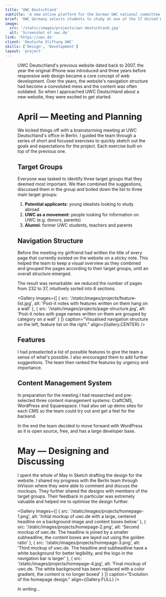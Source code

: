 ```yaml
---
title: 'UWC Deutschland'
subtitle: 'A new online platform for the German UWC national committee.'
brief: 'UWC Germany selects students to study at one of the 17 United World College worldwide. I guided them through the process of recreating their online content, designed the new website, and developed a custom WordPress theme.'
image:
  src: '/static/images/projects/uwc-deutschland.jpg'
  alt: 'Screenshot of uwc.de'
link: 'https://uwc.de'
client: 'Deutsche Stiftung UWC'
skills: ['Design', 'Development']
layout: 'project'
---
```



<Figure
  image={{
    src: '/static/images/projects/uwc-deutschland-desktop-mobile.jpg',
    alt: 'Screenshot of uwc.de',
    aspectRatio: 16 / 9
  }}
  align={Figure.FULL}
/>

UWC Deutschland's previous website dated back to 2007, the year the original iPhone was introduced and three years before responsive web design became a core concept of web development. Over the years, the website's navigation structure had become a convoluted mess and the content was often outdated. So when I approached UWC Deutschland about a new website, they were excited to get started.

# April — Meeting and Planning

We kicked things off with a brainstorming meeting at UWC Deutschland's office in Berlin. I guided the team through a series of short and focused exercises to quickly sketch out the goals and expectations for the project. Each exercise built on top of the previous one.

## Target Groups

Everyone was tasked to identify three target groups that they deemed most important. We then combined the suggestions, discussed them in the group and boiled down the list to three main target groups:

1. **Potential applicants**: young idealists looking to study abroad
2. **UWC as a movement**: people looking for information on UWC (e.g. donors, parents)
3. **Alumni**: former UWC students, teachers and parents

## Navigation Structure

Before the meeting my girlfriend had written the title of every page that currently existed on the website on a sticky note. This helped the team to keep a visual overview as they combined and grouped the pages according to their target groups, until an overall structure emerged.

The result was remarkable: we reduced the number of pages from 232 to 37, intuitively sorted into 6 sections.

<Gallery
  images={[
    {
      src: '/static/images/projects/feature-list.jpg',
      alt: 'Post-it notes with features written on them hang on a wall'
    },
    {
      src: '/static/images/projects/page-structure.jpg',
      alt:
        'Post-it notes with page names written on them are grouped by category on a wall'
    }
  ]}
  caption="Visualised navigation structure on the left, feature list on the right."
  align={Gallery.CENTER}
/>

## Features

I had preselected a list of possible features to give the team a sense of what's possible. I also encouraged them to add further suggestions. The team then ranked the features by urgency and importance.

## Content Management System

In preparation for the meeting I had researched and pre-selected three content management systems: CraftCMS, WordPress and Squarespace. I had also set up demo sites for each CMS so the team could try out and get a feel for the backend.

In the end the team decided to move forward with WordPress as it is open source, free, and has a large developer base.

# May — Designing and Discussing

I spent the whole of May in Sketch drafting the design for the website. I shared my progress with the Berlin team through InVision where they were able to comment and discuss the mockups. They further shared the designs with members of the target groups. Their feedback in particular was extremely valuable and helped me to optimise the design further.

<Gallery
  images={[
    {
      src: '/static/images/projects/homepage-1.png',
      alt:
        'Initial mockup of uwc.de with a large, centered headline on a background image and content boxes below.'
    },
    {
      src: '/static/images/projects/homepage-2.png',
      alt:
        'Second mockup of uwc.de. The headline is joined by a smaller subheadline, the content boxes are layed out using the golden ratio'
    },
    {
      src: '/static/images/projects/homepage-3.png',
      alt:
        'Third mockup of uwc.de. The headline and subheadline have a white background for better legibility, and the logo in the navigation bar is larger'
    },
    {
      src: '/static/images/projects/homepage-4.jpg',
      alt:
        'Final mockup of uwc.de. The white background has been replaced with a color gradient, the content is no longer boxed'
    }
  ]}
  caption="Evolution of the homepage design."
  align={Gallery.FULL}
/>

_In writing..._
